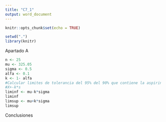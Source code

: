 ```yaml
---
title: "C7_1"
output: word_document
---
```


```r
knitr::opts_chunk$set(echo = TRUE)
```

```r
setwd(".")
library(knitr)
```

Apartado A

```r

n <- 25
mu <- 325.05
sigma <- 0.5
alfa <- 0.1
k <- 1- alfa
#Calcular limites de tolerancia del 95% del 90% que contiene la aspirina
#X+-k*s
liminf <- mu-k*sigma
liminf
limsup <- mu+k*sigma
limsup

```

Conclusiones
